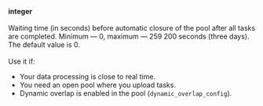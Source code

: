 **integer**<br/><br/>Waiting time (in seconds) before automatic closure of the pool after all tasks are completed. Minimum — 0, maximum — 259 200 seconds (three days). The default value is 0.<br/><br/>Use it if:

- Your data processing is close to real time.
- You need an open pool where you upload tasks.
- Dynamic overlap is enabled in the pool (`dynamic_overlap_config`).